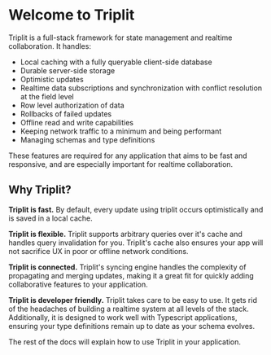 # Welcome to Triplit

Triplit is a full-stack framework for state management and realtime collaboration. It handles:

- Local caching with a fully queryable client-side database
- Durable server-side storage
- Optimistic updates
- Realtime data subscriptions and synchronization with conflict resolution at the field level
- Row level authorization of data
- Rollbacks of failed updates
- Offline read and write capabilities
- Keeping network traffic to a minimum and being performant
- Managing schemas and type definitions

These features are required for any application that aims to be fast and responsive, and are especially important for realtime collaboration.

## Why Triplit?

**Triplit is fast.** By default, every update using triplit occurs optimistically and is saved in a local cache.

**Triplit is flexible.** Triplit supports arbitrary queries over it's cache and handles query invalidation for you. Triplit's cache also ensures your app will not sacrifice UX in poor or offline network conditions.

**Triplit is connected.** Triplit's syncing engine handles the complexity of propagating and merging updates, making it a great fit for quickly adding collaborative features to your application.

**Triplit is developer friendly.** Triplit takes care to be easy to use. It gets rid of the headaches of building a realtime system at all levels of the stack. Additionally, it is designed to work well with Typescript applications, ensuring your type definitions remain up to date as your schema evolves.

The rest of the docs will explain how to use Triplit in your application.

